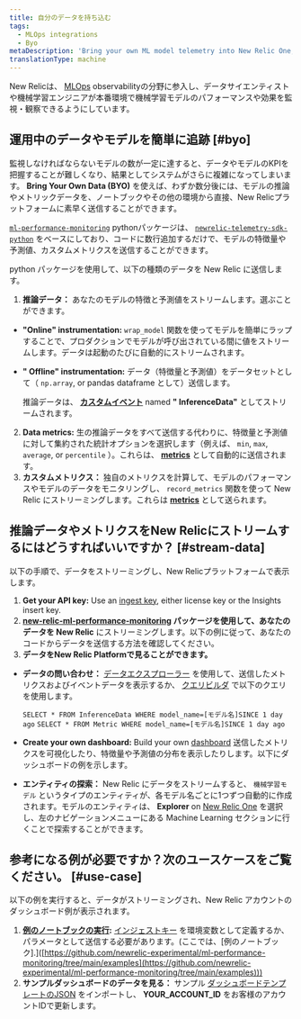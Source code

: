 ```yaml
---
title: 自分のデータを持ち込む
tags:
  - MLOps integrations
  - Byo
metaDescription: 'Bring your own ML model telemetry into New Relic One, and start getting value from your ML model data in just a few minutes'
translationType: machine
---
```


New Relicは、 [MLOps](/docs/alerts-applied-intelligence/mlops/get-started/intro-mlops/) observabilityの分野に参入し、データサイエンティストや機械学習エンジニアが本番環境で機械学習モデルのパフォーマンスや効果を監視・観察できるようにしています。

## 運用中のデータやモデルを簡単に追跡 [#byo]

監視しなければならないモデルの数が一定に達すると、データやモデルのKPIを把握することが難しくなり、結果としてシステムがさらに複雑になってしまいます。 **Bring Your Own Data (BYO)** を使えば、わずか数分後には、モデルの推論やメトリックデータを、ノートブックやその他の環境から直接、New Relicプラットフォームに素早く送信することができます。

[`ml-performance-monitoring`](https://github.com/newrelic-experimental/ml-performance-monitoring) pythonパッケージは、 [`newrelic-telemetry-sdk-python`](https://github.com/newrelic/newrelic-telemetry-sdk-python) をベースにしており、コードに数行追加するだけで、モデルの特徴量や予測値、カスタムメトリクスを送信することができます。

python パッケージを使用して、以下の種類のデータを New Relic に送信します。

1. **推論データ：** あなたのモデルの特徴と予測値をストリームします。選ぶことができます。

* **"Online" instrumentation:** `wrap_model` 関数を使ってモデルを簡単にラップすることで、プロダクションでモデルが呼び出されている間に値をストリームします。データは起動のたびに自動的にストリームされます。

* **" Offline" instrumentation:** データ（特徴量と予測値）をデータセットとして（ `np.array`, or pandas dataframe として）送信します。

  推論データは、 **[カスタムイベント](/docs/data-apis/ingest-apis/introduction-event-api/)** named **" InferenceData"** としてストリームされます。

2. **Data metrics:** 生の推論データをすべて送信する代わりに、特徴量と予測値に対して集約された統計オプションを選択します（例えば、 `min`, `max`, `average`, or `percentile` ）。これらは、 **[metrics](/docs/data-apis/ingest-apis/metric-api/introduction-metric-api/)** として自動的に送信されます。
3. **カスタムメトリクス：** 独自のメトリクスを計算して、モデルのパフォーマンスやモデルのデータをモニタリングし、 `record_metrics` 関数を使って New Relic にストリーミングします。これらは **[metrics](/docs/data-apis/ingest-apis/metric-api/introduction-metric-api/)** として送られます。

## 推論データやメトリクスをNew Relicにストリームするにはどうすればいいですか？ [#stream-data]

以下の手順で、データをストリーミングし、New Relicプラットフォームで表示します。

1. **Get your API key:** Use an [ingest key](/docs/apis/intro-apis/new-relic-api-keys/), either license key or the Insights insert key.
2. **[new-relic-ml-performance-monitoring](https://github.com/newrelic-experimental/ml-performance-monitoring) パッケージを使用して、あなたのデータを New Relic** にストリーミングします。以下の例に従って、あなたのコードからデータを送信する方法を確認してください。
3. **データをNew Relic Platformで見ることができます。**

* **データの問い合わせ：** [データエクスプローラー](/docs/query-your-data/explore-query-data/browse-data/introduction-data-explorer/) を使用して、送信したメトリクスおよびイベントデータを表示するか、 [クエリビルダ](/docs/query-your-data/explore-query-data/query-builder/introduction-query-builder/) で以下のクエリを使用します。

  `SELECT * FROM InferenceData WHERE model_name=[モデル名]SINCE 1 day ago` `SELECT * FROM Metric WHERE model_name=[モデル名]SINCE 1 day ago`

* **Create your own dashboard:** Build your own [dashboard](/docs/query-your-data/explore-query-data/dashboards/introduction-dashboards/) 送信したメトリクスを可視化したり、特徴量や予測値の分布を表示したりします。以下にダッシュボードの例を示します。

* **エンティティの探索：** New Relic にデータをストリームすると、 `機械学習モデル` というタイプのエンティティが、各モデル名ごとに1つずつ自動的に作成されます。モデルのエンティティは、 **Explorer** on [New Relic One](https://one.newrelic.com) を選択し、左のナビゲーションメニューにある Machine Learning セクションに行くことで探索することができます。

## 参考になる例が必要ですか？次のユースケースをご覧ください。 [#use-case]

以下の例を実行すると、データがストリーミングされ、New Relic アカウントのダッシュボード例が表示されます。

1. **[例のノートブックの実行](https://github.com/newrelic-experimental/ml-performance-monitoring/blob/main/examples/sklearn.RandomForestClassifier_on_Iris_dataset.ipynb):** [インジェストキー](#stream-data) を環境変数として定義するか、パラメータとして送信する必要があります。(ここでは、\[例のノートブック].]([https://github.com/newrelic-experimental/ml-performance-monitoring/tree/main/examples](https://github.com/newrelic-experimental/ml-performance-monitoring/tree/main/examples)))
2. **サンプルダッシュボードのデータを見る：** [](docs/query-your-data/explore-query-data/dashboards/introduction-dashboards/#dashboards-import)サンプル [ダッシュボードテンプレートのJSON](https://github.com/newrelic-experimental/ml-performance-monitoring/blob/main/examples/RandomForestClassifier_example_dashboard.json) をインポートし、 **YOUR_ACCOUNT_ID** をお客様のアカウントIDで更新します。